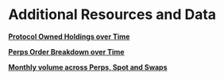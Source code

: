 # Additional Resources and Data

**[Protocol Owned Holdings over Time](https://drift-public.s3.eu-central-1.amazonaws.com/Drift+Protocol+Holdings.csv)**

**[Perps Order Breakdown over Time](https://drift-public.s3.eu-central-1.amazonaws.com/Perp+Orders+Breakdown.csv)**

**[Monthly volume across Perps, Spot and Swaps](https://drift-public.s3.eu-central-1.amazonaws.com/Monthly+Volume.csv)**
